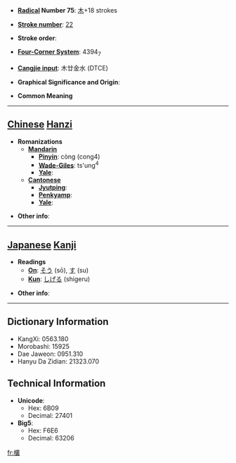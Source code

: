 * '''[[Wiktionary:Chinese radical index| Radical]] Number 75''': [[Wiktionary:Chinese radical index 木|木]]+18 strokes

* '''[[Wiktionary:Chinese total strokes index|Stroke number]]''': [[Wiktionary:Chinese total strokes index 22|22]]

* '''Stroke order''': 

* '''[[Wiktionary:Chinese four corner index|Four-Corner System]]''': 4394<sub>7</sub>

* '''[[Wiktionary:Chinese Cangjie index|Cangjie input]]''': 木廿金水 (DTCE)

* '''Graphical Significance and Origin''': 

* '''Common Meaning'''

----

== [[Chinese]] [[Hanzi]] ==

* '''Romanizations'''
** '''[[Mandarin]]'''
*** '''[[Pinyin]]''': còng (cong4)
*** '''[[Wade-Giles]]''': ts'ung<sup>4</sup>
*** '''[[Yale]]''': 
** '''[[Cantonese]]'''
*** '''[[Jyutping]]''':
*** '''[[Penkyamp]]''': 
*** '''[[Yale]]''': 

* '''Other info''': 

----

== [[Japanese]] [[Kanji]] ==

* '''Readings'''
** '''[[On]]''': [[そう]] (sō), [[す]] (su)
** '''[[Kun]]''': [[しげる]] (shigeru)

* '''Other info''':  

----

== Dictionary Information ==

* KangXi: 0563.180
* Morobashi: 15925
* Dae Jaweon: 0951.310
* Hanyu Da Zidian: 21323.070

== Technical Information ==

* '''Unicode''':
** Hex: 6B09
** Decimal: 27401
* '''Big5''':
** Hex: F6E6
** Decimal: 63206

[[fr:欉]]